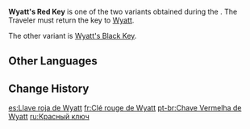 {{Item Infobox
|id           = 100301
|type         = Quest Items
|description  = A key to the warehouse's gates kept by Wyatt. The likeliness of him losing it is next to him losing his slim wallet.
|source1      = Obtained during [[Lost Key]]
|image        = Item Red Key.png
}}
'''Wyatt's Red Key''' is one of the two variants obtained during the {{Quest|Lost Key}}. The Traveler must return the key to [[Wyatt]].

The other variant is [[Wyatt's Black Key]].

==Other Languages==
{{Other Languages
|default_hidden = 1
|en      = Wyatt's Red Key
|zhs     = 怀尔德的红色钥匙
|zhs_rm  = Huái'ěrdé de Hóngsè Yàoshi
|zht     = 懷爾德的紅色鑰匙
|zht_rm  = Huái'ěrdé de Hóngsè Yàoshi
|ja      = ワイアットの赤い鍵
|ja_rm   = Waiatto no Akai Kagi
|ko      = 와이엇의 빨간 열쇠
|ko_rm   = Waieot-ui Ppalgan Yeolsoe
|es      = Llave roja de Wyatt
|fr      = Clé rouge de Wyatt
|ru      = Красный ключ
|th      = Wyatt's Red Key
|vi      = Chìa Khóa Đỏ Của Wyatt
|de      = Wyatts roter Schlüssel
|id      = Kunci Merah Wyatt
|pt      = Chave Vermelha de Wyatt
|tr      = Wyatt'ın Kırmızı Anahtarı
|it      = Chiave rossa di Wyatt
}}

==Change History==
{{Change History|1.0}}

[[es:Llave roja de Wyatt]]
[[fr:Clé rouge de Wyatt]]
[[pt-br:Chave Vermelha de Wyatt]]
[[ru:Красный ключ]]